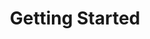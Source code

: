 ---
title: Getting Started
icon: IconUsers
info: Start your Twenty journey with these essential guides.
image: /images/user-guide/what-is-twenty/20.png
sectionInfo: A brief guide to grasp the basics of Twenty
---